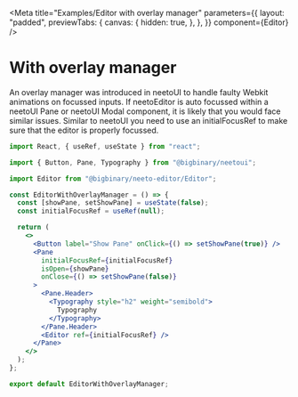 
<Meta
  title="Examples/Editor with overlay manager"
  parameters={{
    layout: "padded",
    previewTabs: {
      canvas: {
        hidden: true,
      },
    },
  }}
  component={Editor}
/>

# With overlay manager

An overlay manager was introduced in neetoUI to handle faulty Webkit animations
on focussed inputs. If neetoEditor is auto focussed within a neetoUI Pane or
neetoUI Modal component, it is likely that you would face similar issues.
Similar to neetoUI you need to use an initialFocusRef to make sure that the
editor is properly focussed.

```jsx
import React, { useRef, useState } from "react";

import { Button, Pane, Typography } from "@bigbinary/neetoui";

import Editor from "@bigbinary/neeto-editor/Editor";

const EditorWithOverlayManager = () => {
  const [showPane, setShowPane] = useState(false);
  const initialFocusRef = useRef(null);

  return (
    <>
      <Button label="Show Pane" onClick={() => setShowPane(true)} />
      <Pane
        initialFocusRef={initialFocusRef}
        isOpen={showPane}
        onClose={() => setShowPane(false)}
      >
        <Pane.Header>
          <Typography style="h2" weight="semibold">
            Typography
          </Typography>
        </Pane.Header>
        <Editor ref={initialFocusRef} />
      </Pane>
    </>
  );
};

export default EditorWithOverlayManager;
```

<Canvas>
  <EditorWithOverlayManagerDemo />
</Canvas>
